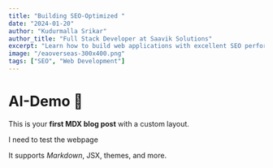 ```yaml
---
title: "Building SEO-Optimized "
date: "2024-01-20"
author: "Kudurmalla Srikar"
author_title: "Full Stack Developer at Saavik Solutions"
excerpt: "Learn how to build web applications with excellent SEO performance using modern techniques and best practices."
image: "/eaoverseas-300x400.png"
tags: ["SEO", "Web Development"]
---
```


# AI-Demo 👋

This is your **first MDX blog post** with a custom layout.

I need to test the webpage

It supports _Markdown_, JSX, themes, and more.